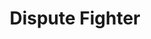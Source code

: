 ---
title: "Dispute Fighter"
description: "Learn how to use the Dispute Fighter tool to manage disputes"
---